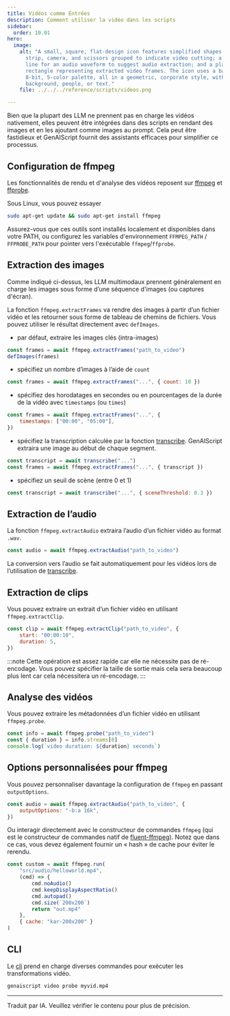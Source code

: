 ```yaml
---
title: Vidéos comme Entrées
description: Comment utiliser la vidéo dans les scripts
sidebar:
  order: 10.01
hero:
  image:
    alt: "A small, square, flat-design icon features simplified shapes: a film
      strip, camera, and scissors grouped to indicate video cutting; a jagged
      line for an audio waveform to suggest audio extraction; and a plain
      rectangle representing extracted video frames. The icon uses a basic,
      8-bit, 5-color palette, all in a geometric, corporate style, with no
      background, people, or text."
    file: ../../../reference/scripts/videos.png

---
```


Bien que la plupart des LLM ne prennent pas en charge les vidéos nativement, elles peuvent être intégrées dans des scripts en rendant des images et en les ajoutant comme images au prompt. Cela peut être fastidieux et GenAIScript fournit des assistants efficaces pour simplifier ce processus.

## Configuration de ffmpeg

Les fonctionnalités de rendu et d'analyse des vidéos reposent sur [ffmpeg](https://ffmpeg.org/) et [ffprobe](https://ffmpeg.org/ffprobe.html).

Sous Linux, vous pouvez essayer

```sh
sudo apt-get update && sudo apt-get install ffmpeg
```

Assurez-vous que ces outils sont installés localement et disponibles dans votre PATH, ou configurez les variables d'environnement `FFMPEG_PATH` / `FFPROBE_PATH` pour pointer vers l'exécutable `ffmpeg`/`ffprobe`.

## Extraction des images

Comme indiqué ci-dessus, les LLM multimodaux prennent généralement en charge les images sous forme d’une séquence d'images (ou captures d'écran).

La fonction `ffmpeg.extractFrames` va rendre des images à partir d’un fichier vidéo et les retourner sous forme de tableau de chemins de fichiers. Vous pouvez utiliser le résultat directement avec `defImages`.

* par défaut, extraire les images clés (intra-images)

```js
const frames = await ffmpeg.extractFrames("path_to_video")
defImages(frames)
```

* spécifiez un nombre d’images à l’aide de `count`

```js "count: 10"
const frames = await ffmpeg.extractFrames("...", { count: 10 })
```

* spécifiez des horodatages en secondes ou en pourcentages de la durée de la vidéo avec `timestamps` (ou `times`)

```js "timestamps"
const frames = await ffmpeg.extractFrames("...", {
    timestamps: ["00:00", "05:00"],
})
```

* spécifiez la transcription calculée par la fonction [transcribe](/genaiscript/reference/scripts/transcription). GenAIScript extraira une image au début de chaque segment.

```js "timestamps"
const transcript = await transcribe("...")
const frames = await ffmpeg.extractFrames("...", { transcript })
```

* spécifiez un seuil de scène (entre 0 et 1)

```js "sceneThreshold"
const transcript = await transcribe("...", { sceneThreshold: 0.3 })
```

## Extraction de l’audio

La fonction `ffmpeg.extractAudio` extraira l’audio d’un fichier vidéo au format `.wav`.

```js
const audio = await ffmpeg.extractAudio("path_to_video")
```

La conversion vers l’audio se fait automatiquement pour les vidéos lors de l’utilisation de [transcribe](/genaiscript/reference/scripts/transcription).

## Extraction de clips

Vous pouvez extraire un extrait d’un fichier vidéo en utilisant `ffmpeg.extractClip`.

```js
const clip = await ffmpeg.extractClip("path_to_video", {
    start: "00:00:10",
    duration: 5,
})
```

:::note
Cette opération est assez rapide car elle ne nécessite pas de ré-encodage. Vous pouvez spécifier la taille de sortie mais cela sera beaucoup plus lent car cela nécessitera un ré-encodage.
:::

## Analyse des vidéos

Vous pouvez extraire les métadonnées d’un fichier vidéo en utilisant `ffmpeg.probe`.

```js
const info = await ffmpeg.probe("path_to_video")
const { duration } = info.streams[0]
console.log(`video duration: ${duration} seconds`)
```

## Options personnalisées pour ffmpeg

Vous pouvez personnaliser davantage la configuration de `ffmpeg` en passant `outputOptions`.

```js 'outputOptions: "-b:a 16k",'
const audio = await ffmpeg.extractAudio("path_to_video", {
    outputOptions: "-b:a 16k",
})
```

Ou interagir directement avec le constructeur de commandes `ffmpeg` (qui est le constructeur de commandes natif de [fluent-ffmpeg](https://www.npmjs.com/package/fluent-ffmpeg)). Notez que dans ce cas, vous devez également fournir un « hash » de cache pour éviter le rerendu.

```js wrap
const custom = await ffmpeg.run(
    "src/audio/helloworld.mp4",
    (cmd) => {
        cmd.noAudio()
        cmd.keepDisplayAspectRatio()
        cmd.autopad()
        cmd.size(`200x200`)
        return "out.mp4"
    },
    { cache: "kar-200x200" }
)
```

## CLI

Le [cli](/genaiscript/reference/cli/video) prend en charge diverses commandes pour exécuter les transformations vidéo.

```sh
genaiscript video probe myvid.mp4
```

<hr />

Traduit par IA. Veuillez vérifier le contenu pour plus de précision.
